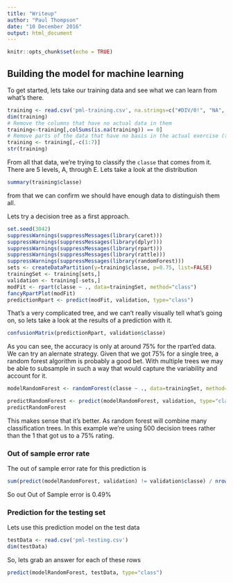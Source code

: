 ```yaml
---
title: "Writeup"
author: "Paul Thompson"
date: "10 December 2016"
output: html_document
---
```


```r
knitr::opts_chunk$set(echo = TRUE)
```

## Building the model for machine learning

To get started, lets take our training data and see what we can learn from what's there.
```r
training <- read.csv('pml-training.csv', na.strings=c("#DIV/0!", "NA", ""))
dim(training)
# Remove the columns that have no actual data in them
training<-training[,colSums(is.na(training)) == 0]
# Remove parts of the data that have no basis in the actual exercise (timestamp, user, etc)
training <- training[,-c(1:7)]
str(training)
```

From all that data, we're trying to classify the `classe` that comes from it. There are 5 levels, A, through E. Lets take a look at the distribution

```r
summary(training$classe)
```

from that we can confirm we should have enough data to distinguish them all.


Lets try a decision tree as a first approach. 

```r
set.seed(3042)
suppressWarnings(suppressMessages(library(caret)))
suppressWarnings(suppressMessages(library(dplyr)))
suppressWarnings(suppressMessages(library(rpart)))
suppressWarnings(suppressMessages(library(rattle)))
suppressWarnings(suppressMessages(library(randomForest)))
sets <- createDataPartition(y=training$classe, p=0.75, list=FALSE)
trainingSet <- training[sets,]
validation <- training[-sets,]
modFit <- rpart(classe ~ ., data=trainingSet, method="class")
fancyRpartPlot(modFit)
predictionRpart <- predict(modFit, validation, type="class")
```
That's a very complicated tree, and we can't really visually tell what's going on, so lets take a look at the results of a prediction with it.
```r
confusionMatrix(predictionRpart, validation$classe)
```

As you can see, the accuracy is only at around 75% for the rpart'ed data. We can try an alernate strategy. Given that we got 75% for a single tree, a random forest algorithm is probably a good bet. With multiple trees we may be able to subsample in such a way that would capture the variability and account for it.

```r
modelRandomForest <- randomForest(classe ~ ., data=trainingSet, method="class")

predictRandomForest <- predict(modelRandomForest, validation, type="class")
predictRandomForest
```
This makes sense that it's better. As random forest will combine many classification trees. In this example we're using 500 decision trees rather than the 1 that got us to a 75% rating. 

### Out of sample error rate
The out of sample error rate for this prediction is 
```r
sum(predict(modelRandomForest, validation) != validation$classe) / nrow(validation) * 100
```

So out Out of Sample error is 0.49%

### Prediction for the testing set
Lets use this prediction model on the test data
```r
testData <- read.csv('pml-testing.csv')
dim(testData)
```

So, lets grab an answer for each of these rows
```r
predict(modelRandomForest, testData, type="class")
```